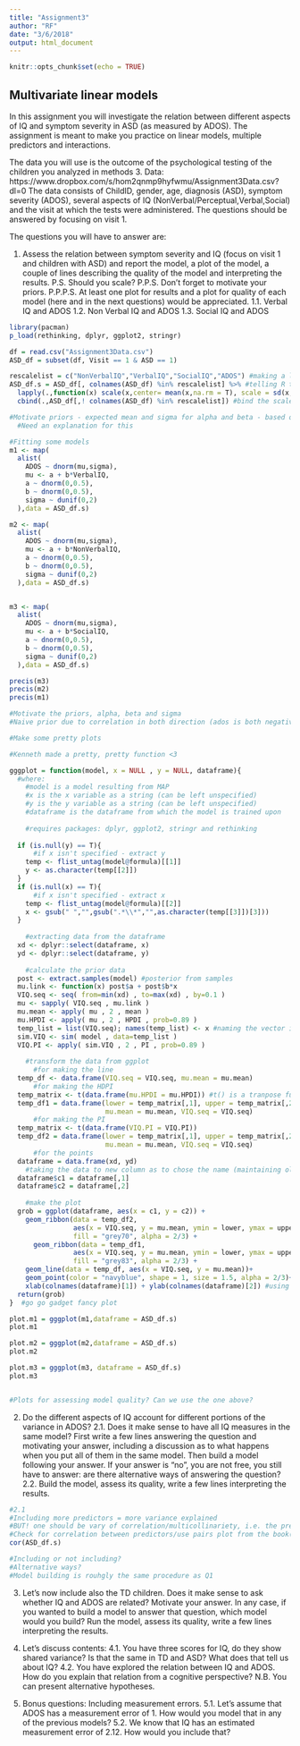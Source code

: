 ```yaml
---
title: "Assignment3"
author: "RF"
date: "3/6/2018"
output: html_document
---
```


```r
knitr::opts_chunk$set(echo = TRUE)
```

## Multivariate linear models

In this assignment you will investigate the relation between different aspects of IQ and symptom severity in ASD (as measured by ADOS). The assignment is meant to make you practice on linear models, multiple predictors and interactions.

The data you will use is the outcome of the psychological testing of the children you analyzed in methods 3.
Data: https://www.dropbox.com/s/hom2qnmp9hyfwmu/Assignment3Data.csv?dl=0
The data consists of ChildID, gender, age, diagnosis (ASD), symptom severity (ADOS), several aspects of IQ (NonVerbal/Perceptual,Verbal,Social) and the visit at which the tests were administered. The questions should be answered by focusing on visit 1.

The questions you will have to answer are:

1. Assess the relation between symptom severity and IQ (focus on visit 1 and children with ASD) and report the model, a plot of the model, a couple of lines describing the quality of the model and interpreting the results. P.S. Should you scale? P.P.S. Don't forget to motivate your priors. P.P.P.S. At least one plot for results and a plot for quality of each model (here and in the next questions) would be appreciated.
1.1. Verbal IQ and ADOS
1.2. Non Verbal IQ and ADOS
1.3. Social IQ and ADOS

```r
library(pacman)
p_load(rethinking, dplyr, ggplot2, stringr)

df = read.csv("Assignment3Data.csv")
ASD_df = subset(df, Visit == 1 & ASD == 1)

rescalelist = c("NonVerbalIQ","VerbalIQ","SocialIQ","ADOS") #making a list with variales we want to scale
ASD_df.s = ASD_df[, colnames(ASD_df) %in% rescalelist] %>% #telling R to select the colnames which is both in ASD_df and rescalelist
  lapply(.,function(x) scale(x,center= mean(x,na.rm = T), scale = sd(x, na.rm = T)))%>% #applies the scale function to the columns, which is specified above.
  cbind(.,ASD_df[,! colnames(ASD_df) %in% rescalelist]) #bind the scaled columns with the remaining columns in ASD_df to make dataframe ASD_df.s

#Motivate priors - expected mean and sigma for alpha and beta - based on our knowlegde
  #Need an explanation for this

#Fitting some models
m1 <- map(
  alist(
    ADOS ~ dnorm(mu,sigma),
    mu <- a + b*VerbalIQ,
    a ~ dnorm(0,0.5), 
    b ~ dnorm(0,0.5),
    sigma ~ dunif(0,2)
  ),data = ASD_df.s)

m2 <- map(
  alist(
    ADOS ~ dnorm(mu,sigma),
    mu <- a + b*NonVerbalIQ,
    a ~ dnorm(0,0.5), 
    b ~ dnorm(0,0.5),
    sigma ~ dunif(0,2)
  ),data = ASD_df.s)


m3 <- map(
  alist(
    ADOS ~ dnorm(mu,sigma),
    mu <- a + b*SocialIQ,
    a ~ dnorm(0,0.5), 
    b ~ dnorm(0,0.5),
    sigma ~ dunif(0,2)
  ),data = ASD_df.s)

precis(m3)
precis(m2)
precis(m1)

#Motivate the priors, alpha, beta and sigma
#Naive prior due to correlation in both direction (ados is both negative and postitive). If there is an increase in IQ of std we expect an increase in ADOS of 0 which might vary with a std 0.5. Sigma has to be bounded at zero. 

#Make some pretty plots

#Kenneth made a pretty, pretty function <3 

gggplot = function(model, x = NULL , y = NULL, dataframe){ 
  #where:
    #model is a model resulting from MAP
    #x is the x variable as a string (can be left unspecified)
    #y is the y variable as a string (can be left unspecified)
    #dataframe is the dataframe from which the model is trained upon
  
    #requires packages: dplyr, ggplot2, stringr and rethinking
  
  if (is.null(y) == T){
      #if x isn't specified - extract y
    temp <- flist_untag(model@formula)[[1]]
    y <- as.character(temp[[2]]) 
  }
  if (is.null(x) == T){
      #if x isn't specified - extract x
    temp <- flist_untag(model@formula)[[2]]
    x <- gsub(" ","",gsub(".*\\*","",as.character(temp[[3]])[3]))
  }
    
    #extracting data from the dataframe
  xd <- dplyr::select(dataframe, x)
  yd <- dplyr::select(dataframe, y)
  
    #calculate the prior data
  post <- extract.samples(model) #posterior from samples 
  mu.link <- function(x) post$a + post$b*x
  VIQ.seq <- seq( from=min(xd) , to=max(xd) , by=0.1 )
  mu <- sapply( VIQ.seq , mu.link )
  mu.mean <- apply( mu , 2 , mean )
  mu.HPDI <- apply( mu , 2 , HPDI , prob=0.89 )
  temp_list = list(VIQ.seq); names(temp_list) <- x #naming the vector in the list (since the sim function requires it)
  sim.VIQ <- sim( model , data=temp_list )
  VIQ.PI <- apply( sim.VIQ , 2 , PI , prob=0.89 )
  
    #transform the data from ggplot
      #for making the line
  temp_df <- data.frame(VIQ.seq = VIQ.seq, mu.mean = mu.mean) 
      #for making the HDPI
  temp_matrix <- t(data.frame(mu.HPDI = mu.HPDI)) #t() is a tranpose function which returns a matrix
  temp_df1 = data.frame(lower = temp_matrix[,1], upper = temp_matrix[,2], 
                        mu.mean = mu.mean, VIQ.seq = VIQ.seq)
      #for making the PI
  temp_matrix <- t(data.frame(VIQ.PI = VIQ.PI)) 
  temp_df2 = data.frame(lower = temp_matrix[,1], upper = temp_matrix[,2], 
                        mu.mean = mu.mean, VIQ.seq = VIQ.seq)
      #for the points
  dataframe = data.frame(xd, yd)
    #taking the data to new column as to chose the name (maintaining old name for the names on the plot)
  dataframe$c1 = dataframe[,1]
  dataframe$c2 = dataframe[,2]
  
    #make the plot
  grob = ggplot(dataframe, aes(x = c1, y = c2)) +
    geom_ribbon(data = temp_df2,
                aes(x = VIQ.seq, y = mu.mean, ymin = lower, ymax = upper),
                fill = "grey70", alpha = 2/3) +
      geom_ribbon(data = temp_df1,
                aes(x = VIQ.seq, y = mu.mean, ymin = lower, ymax = upper),
                fill = "grey83", alpha = 2/3) +
    geom_line(data = temp_df, aes(x = VIQ.seq, y = mu.mean))+
    geom_point(color = "navyblue", shape = 1, size = 1.5, alpha = 2/3)+
    xlab(colnames(dataframe)[1]) + ylab(colnames(dataframe)[2]) #using the names for the axis
  return(grob)
}  #go go gadget fancy plot

plot.m1 = gggplot(m1,dataframe = ASD_df.s)
plot.m1

plot.m2 = gggplot(m2,dataframe = ASD_df.s)
plot.m2

plot.m3 = gggplot(m3, dataframe = ASD_df.s)
plot.m3


#Plots for assessing model quality? Can we use the one above?
```

2. Do the different aspects of IQ account for different portions of the variance in ADOS? 
2.1. Does it make sense to have all IQ measures in the same model? First write a few lines answering the question and motivating your answer, including a discussion as to what happens when you put all of them in the same model. Then build a model following your answer. If your answer is "no", you are not free, you still have to answer: are there alternative ways of answering the question?
2.2. Build the model, assess its quality, write a few lines interpreting the results.

```r
#2.1
#Including more predictors = more variance explained 
#BUT! one should be vary of correlation/multicollinariety, i.e. the predictors contain the same information. 
#Check for correlation between predictors/use pairs plot from the book(?)
cor(ASD_df.s)

#Including or not including?
#Alternative ways?
#Model building is rouhgly the same procedure as Q1

```

3. Let's now include also the TD children. Does it make sense to ask whether IQ and ADOS are related? Motivate your answer. In any case, if you wanted to build a model to answer that question, which model would you build? Run the model, assess its quality, write a few lines interpreting the results.

4. Let's discuss contents:
4.1. You have three scores for IQ, do they show shared variance? Is that the same in TD and ASD? What does that tell us about IQ?
4.2. You have explored the relation between IQ and ADOS. How do you explain that relation from a cognitive perspective? N.B. You can present alternative hypotheses.

5. Bonus questions: Including measurement errors. 
5.1. Let's assume that ADOS has a measurement error of 1. How would you model that in any of the previous models? 
5.2. We know that IQ has an estimated measurement error of 2.12. How would you include that? 


